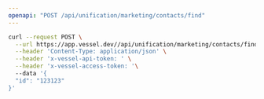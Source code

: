 ```yaml
---
openapi: "POST /api/unification/marketing/contacts/find"
---
```


<RequestExample>

```bash Request
curl --request POST \
  --url https://app.vessel.dev//api/unification/marketing/contacts/find \
  --header 'Content-Type: application/json' \
  --header 'x-vessel-api-token: ' \
  --header 'x-vessel-access-token: '\ 
  --data '{
  "id": "123123"
}'
```

</RequestExample>


      